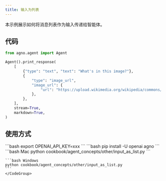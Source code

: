 ```yaml
---
title: 输入为列表
---
```

本示例展示如何将消息列表作为输入传递给智能体。

## 代码

```python cookbook/agent_concepts/other/input_as_list.py
from agno.agent import Agent

Agent().print_response(
    [
        {"type": "text", "text": "What's in this image?"},
        {
            "type": "image_url",
            "image_url": {
                "url": "https://upload.wikimedia.org/wikipedia/commons/thumb/d/dd/Gfp-wisconsin-madison-the-nature-boardwalk.jpg/2560px-Gfp-wisconsin-madison-the-nature-boardwalk.jpg",
            },
        },
    ],
    stream=True,
    markdown=True,
)
```

## 使用方式

<Steps>
  <Snippet file="create-venv-step.mdx" />

  <Step title="设置您的 API 密钥">
    ```bash
    export OPENAI_API_KEY=xxx
    ```
  </Step>

  <Step title="安装库">
    ```bash
    pip install -U openai agno
    ```
  </Step>

  <Step title="运行智能体">
    <CodeGroup>
    ```bash Mac
    python cookbook/agent_concepts/other/input_as_list.py
    ```

    ```bash Windows
    python cookbook/agent_concepts/other/input_as_list.py
    ```
    </CodeGroup>
  </Step>
</Steps>